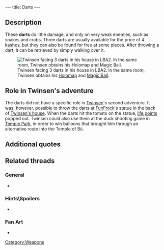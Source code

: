---
title: Darts
---

{{Weapon|
Name=Dart|
Image=Darts.gif|
Enemy=Yellow enemies|
Rate=Medium|
Damage=Little|
Range=Medium}}

{{Quote|
Quote=You can throw these darts at any time by selecting them in the inventory. To retrieve them, you only have to touch them.|
Character=Official description}}

==Description==
These '''darts''' do little damage, and only on very weak enemies, such as snakes and crabs. Three darts are usually available for the price of 4 [[kashes]], but they can also be found for free at some places. After throwing a dart, it can be retrieved by simply walking over it.

[[Image:LBA2_-_Twinsen_facing_darts_in_his_basement.jpg|right|thumb|Twinsen facing 3 darts in his house in LBA2. In the same room, Twinsen obtains his [[Holomap]] and [[Magic Ball]].]]

==Role in Twinsen's adventure==
The darts did not have a specific role in [[Twinsen]]'s second adventure. It was, however, possible to throw the darts at [[FunFrock]]'s statue in the back of [[Twinsen's house]]. When the darts hit the tomato on the statue, [[life points]] popped out. Twinsen could also use them at the duck shooting game in [[Temple of Bu|Temple Park]], in order to win balloons that brought him through an alternative route into the Temple of Bù.

==Additional quotes==
{{Quote|
Quote=Would you like 3 darts and try some duck shooting? The price is 4 kashes.|
Character=Temple Park vendor}}

==Related threads==
===General===
* {{thread|id=8282|title=Darts}}

===Hints\Spoilers===
* {{thread|id=857|title=Twinsen Odyssey-Dart Help}}

===Fan Art===
* {{thread|id=4645|title=pictures!}}

[[Category:Weapons]]